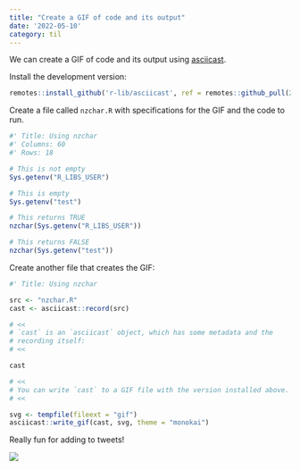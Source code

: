 ```yaml
---
title: "Create a GIF of code and its output"
date: '2022-05-10'
category: til
---
```


We can create a GIF of code and its output using [asciicast](https://github.com/r-lib/asciicast). 

Install the development version:

```r
remotes::install_github('r-lib/asciicast', ref = remotes::github_pull(24)) 
```

Create a file called `nzchar.R` with specifications for the GIF and the code to run.

```r
#' Title: Using nzchar
#' Columns: 60
#' Rows: 18

# This is not empty
Sys.getenv("R_LIBS_USER")

# This is empty
Sys.getenv("test")

# This returns TRUE
nzchar(Sys.getenv("R_LIBS_USER"))

# This returns FALSE
nzchar(Sys.getenv("test"))
```

Create another file that creates the GIF:

```r
#' Title: Using nzchar

src <- "nzchar.R"
cast <- asciicast::record(src)

# <<
# `cast` is an `asciicast` object, which has some metadata and the
# recording itself:
# <<

cast

# <<
# You can write `cast` to a GIF file with the version installed above.
# <<

svg <- tempfile(fileext = "gif")
asciicast::write_gif(cast, svg, theme = "monokai")
```

Really fun for adding to tweets!

![](example.gif){fig-alt="An animation created with asciicast that shows that nzchar() returns TRUE when a string is nonempty and FALSE when a string is empty, using Sys.getenv() to query existing 'R_LIBS_USER' and nonexisting 'test' environment variables."}
